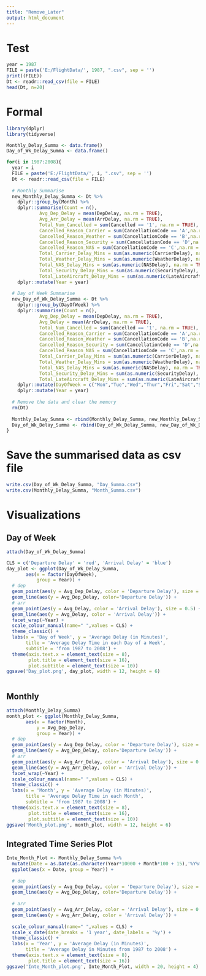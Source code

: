 ---
title: "Remove_Later"
output: html_document
---
# Test
```{r}
year = 1987
FILE = paste('E:/FlightData/', 1987, ".csv", sep = '')
print((FILE))
Dt <- readr::read_csv(file = FILE)
head(Dt, n=20)
```

# Formal
```{r}
library(dplyr)
library(tidyverse)

Monthly_Delay_Summa <- data.frame()
Day_of_Wk_Delay_Summa <- data.frame()

for(i in 1987:2008){
  year = i
  FILE = paste('E:/FlightData/', i, ".csv", sep = '')
  Dt <- readr::read_csv(file = FILE)
  
  # Monthly Summarise
  new_Monthly_Delay_Summa <- Dt %>% 
    dplyr::group_by(Month) %>% 
    dplyr::summarise(Count = n(), 
            Avg_Dep_Delay = mean(DepDelay, na.rm = TRUE),
            Avg_Arr_Delay = mean(ArrDelay, na.rm = TRUE),
            Total_Num_Cancelled = sum(Cancelled == '1', na.rm = TRUE),
            Cancelled_Reason_Carrier = sum(CancellationCode == 'A',na.rm = TRUE),
            Cancelled_Reason_Weather = sum(CancellationCode == 'B',na.rm = TRUE),
            Cancelled_Reason_Security = sum(CancellationCode == 'D',na.rm = TRUE),
            Cancelled_Reason_NAS = sum(CancellationCode == 'C',na.rm = TRUE),
            Total_Carrier_Delay_Mins = sum(as.numeric(CarrierDelay), na.rm = TRUE),
            Total_Weather_Delay_Mins = sum(as.numeric(WeatherDelay), na.rm = TRUE),
            Total_NAS_Delay_Mins = sum(as.numeric(NASDelay), na.rm = TRUE),
            Total_Security_Delay_Mins = sum(as.numeric(SecurityDelay), na.rm = TRUE),
            Total_LateAircraft_Delay_Mins = sum(as.numeric(LateAircraftDelay), na.rm = TRUE)) %>% 
    dplyr::mutate(Year = year)
  
  # Day of Week Summarise
  new_Day_of_Wk_Delay_Summa <- Dt %>% 
    dplyr::group_by(DayOfWeek) %>% 
    dplyr::summarise(Count = n(),
            Avg_Dep_Delay = mean(DepDelay, na.rm = TRUE),
            Avg_Delay = mean(ArrDelay, na.rm = TRUE),
            Total_Num_Cancelled = sum(Cancelled == '1', na.rm = TRUE),
            Cancelled_Reason_Carrier = sum(CancellationCode == 'A',na.rm = TRUE),
            Cancelled_Reason_Weather = sum(CancellationCode == 'B',na.rm = TRUE),
            Cancelled_Reason_Security = sum(CancellationCode == 'D',na.rm = TRUE),
            Cancelled_Reason_NAS = sum(CancellationCode == 'C',na.rm = TRUE),
            Total_Carrier_Delay_Mins = sum(as.numeric(CarrierDelay), na.rm = TRUE),
            Total_Weather_Delay_Mins = sum(as.numeric(WeatherDelay), na.rm = TRUE),
            Total_NAS_Delay_Mins = sum(as.numeric(NASDelay), na.rm = TRUE),
            Total_Security_Delay_Mins = sum(as.numeric(SecurityDelay), na.rm = TRUE),
            Total_LateAircraft_Delay_Mins = sum(as.numeric(LateAircraftDelay), na.rm = TRUE)) %>% 
    dplyr::mutate(DayOfWeek = c("Mon","Tue","Wed","Thur","Fri","Sat","Sun")) %>% 
    dplyr::mutate(Year = year)
  
  # Remove the data and clear the memory
  rm(Dt)
  
  Monthly_Delay_Summa <- rbind(Monthly_Delay_Summa, new_Monthly_Delay_Summa)
  Day_of_Wk_Delay_Summa <- rbind(Day_of_Wk_Delay_Summa, new_Day_of_Wk_Delay_Summa)
}
```

# Save the summarised data as csv file
```{r}
write.csv(Day_of_Wk_Delay_Summa, "Day_Summa.csv")
write.csv(Monthly_Delay_Summa, "Month_Summa.csv")

```



# Visualizations
## Day of Week
```{r}
attach(Day_of_Wk_Delay_Summa)

CLS = c('Departure Delay' = 'red', 'Arrival Delay' = 'blue')
day_plot <- ggplot(Day_of_Wk_Delay_Summa,
       aes(x = factor(DayOfWeek), 
           group = Year)) +
  # dep
  geom_point(aes(y = Avg_Dep_Delay, color = 'Departure Delay'), size = 0.5) +
  geom_line(aes(y = Avg_Dep_Delay, color='Departure Delay')) +
  # arr
  geom_point(aes(y = Avg_Delay, color = 'Arrival Delay'), size = 0.5) +
  geom_line(aes(y = Avg_Delay, color = 'Arrival Delay')) +
  facet_wrap(~Year) +
  scale_colour_manual(name=" ",values = CLS) +
  theme_classic() +
  labs(x = 'Day of Week', y = 'Average Delay (in Minutes)',
       title = 'Average Delay Time in each Day of a Week',
       subtitle = 'from 1987 to 2008') +
  theme(axis.text.x = element_text(size = 8),
        plot.title = element_text(size = 16),
        plot.subtitle = element_text(size = 10))
ggsave('Day_plot.png', day_plot, width = 12, height = 6) 
  
```
## Monthly
```{r}
attach(Monthly_Delay_Summa)
month_plot <- ggplot(Monthly_Delay_Summa,
       aes(x = factor(Month), 
           y = Avg_Dep_Delay,
           group = Year)) +
  # dep
  geom_point(aes(y = Avg_Dep_Delay, color = 'Departure Delay'), size = 0.5) +
  geom_line(aes(y = Avg_Dep_Delay, color='Departure Delay')) +
  # arr
  geom_point(aes(y = Avg_Arr_Delay, color = 'Arrival Delay'), size = 0.5) +
  geom_line(aes(y = Avg_Arr_Delay, color = 'Arrival Delay')) +
  facet_wrap(~Year) +
  scale_colour_manual(name=" ",values = CLS) +
  theme_classic() +
  labs(x = 'Month', y = 'Average Delay (in Minutes)',
       title = 'Average Delay Time in each Month',
       subtitle = 'from 1987 to 2008') +
  theme(axis.text.x = element_text(size = 8),
        plot.title = element_text(size = 16),
        plot.subtitle = element_text(size = 10))
ggsave('Month_plot.png', month_plot, width = 12, height = 6) 
```


## Integrated Time Series Plot
```{r}
Inte_Month_Plot <- Monthly_Delay_Summa %>% 
  mutate(Date = as.Date(as.character(Year*10000 + Month*100 + 15),'%Y%m%d')) %>% 
  ggplot(aes(x = Date, group = Year)) +
  
  # dep
  geom_point(aes(y = Avg_Dep_Delay, color = 'Departure Delay'), size = 0.5) +
  geom_line(aes(y = Avg_Dep_Delay, color='Departure Delay')) +
  
  # arr
  geom_point(aes(y = Avg_Arr_Delay, color = 'Arrival Delay'), size = 0.5) +
  geom_line(aes(y = Avg_Arr_Delay, color = 'Arrival Delay')) +
  
  scale_colour_manual(name=" ",values = CLS) +
  scale_x_date(date_breaks = '1 year', date_labels = '%y') +
  theme_classic() +
  labs(x = 'Year', y = 'Average Delay (in Minutes)',
       title = 'Average Delay in Minutes from 1987 to 2008') +
  theme(axis.text.x = element_text(size = 8),
        plot.title = element_text(size = 16))
ggsave('Inte_Month_plot.png', Inte_Month_Plot, width = 20, height = 4) 
```

